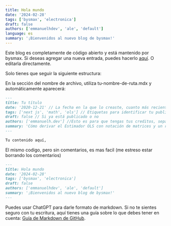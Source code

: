 ```yaml
---
title: Hola mundo
date: '2024-02-28'
tags: ['bysmax', 'electronica']
draft: false
authors: ['emmanuelhdev', 'ale', 'default']
language: es
summary: '¡Bienvenidos al nuevo blog de bysmax!'
---
```


Este blog es completamente de código abierto y está mantenido por bysmax. Si deseas agregar una nueva entrada, puedes hacerlo [aquí](https://github.com/emmanuelh-dev/bysmax-blog/new/main/data/blog). O editarla directamente.

Solo tienes que seguir la siguiente estructura:

En la sección del nombre de archivo, utiliza tu-nombre-de-ruta.mdx y automáticamente aparecerá:

```markdown
---
title: Tu título
date: '2020-12-21' // La fecha en la que lo creaste, cuanto más reciente, aparecerá antes
tags: ['next js', 'math', 'ols'] // Etiquetas para identificar tu publicación
draft: false // Si ya está publicado o no
authors: ['emmanuelh.dev'] //Esto es para que tengas tus creditos, sepan quien escribio la entrada.
summary: 'Cómo derivar el Estimador OLS con notación de matrices y un recorrido por la composición matemática utilizando markdown con la ayuda de KaTeX.' // Una descripción de lo que trata tu blog
---

Tu contenido aquí,
```

El mismo codigo, pero sin comentarios, es mas facil (me estreso estar borrando los comentarios)

```markdown
---
title: Hola mundo
date: '2024-02-28'
tags: ['bysmax', 'electronica']
draft: false
authors: ['emmanuelhdev', 'ale', 'default']
summary: '¡Bienvenidos al nuevo blog de bysmax!'
---
```

Puedes usar ChatGPT para darle formato de markdown. Si no te sientes seguro con tu escritura, aquí tienes una guía sobre lo que debes tener en cuenta: [Guía de Markdown de GitHub](https://emmanuelh.dev/blog/github-markdown-guide).
